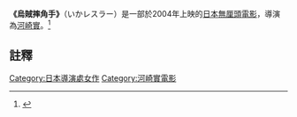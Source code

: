 {{Multiple issues|
{{Notability Unreferenced|time=2020-09-24T09:08:43+00:00}}
{{Refimprove|time=2020-09-24T09:08:43+00:00}}
{{Orphan|time=2020-09-24T09:08:43+00:00}}
{{Expand language|1=ja|time=2020-09-24T09:09:25+00:00}}
}}
{{Infobox film
| name = 烏賊摔角手
| image = 
| writer = 河崎實<br>[[右田昌万|右田昌万]]
| starring = [[西村修|西村修]]<br />[[野上彰|野上彰]]<br />石田香奈
| director = [[河崎實|河崎實]]
| producer = 山田宏幸
| distributor = Klock Worx Co.
| editing = 河崎實
| cinematography = 河崎實
| released = {{Film date|2004|07|30}}
| runtime = 95 分鐘
| country = [[日本|日本]]
| music = 石川修一<br />石川雅子
| studio = Imagica Corp.
| budget =
}}

'''《烏賊摔角手》'''（いかレスラー）是一部於2004年上映的[[日本|日本]][[無厘頭文化|無厘頭]][[電影|電影]]，導演為[[河崎實|河崎實]]。<ref>{{Cite web |url=http://www.sarudama.com/japanese_movies/calamariwrestler.shtml |title=Calamari Wrestler - Ika Resuraa (Kawasaki Minoru 2004) :: Japanese |access-date=2020-09-24 |archive-date=2017-06-11 |archive-url=https://web.archive.org/web/20170611082821/http://www.sarudama.com/japanese_movies/calamariwrestler.shtml |dead-url=no }}</ref>

==註釋==

[[Category:日本導演處女作|Category:日本導演處女作]]
[[Category:河崎實電影|Category:河崎實電影]]